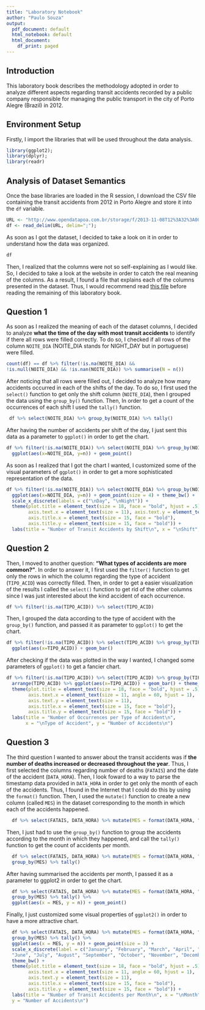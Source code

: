 ```yaml
---
title: "Laboratory Notebook"
author: "Paulo Souza"
output:
  pdf_document: default
  html_notebook: default
  html_document:
    df_print: paged
---
```

## Introduction

This laboratory book describes the methodology adopted in order to analyze different aspects regarding transit accidents recorded by a public company responsible for managing the public transport in the city of Porto Alegre (Brazil) in 2012.

## Environment Setup

Firstly, I import the libraries that will be used throughout the data analysis.

```r
library(ggplot2);
library(dplyr);
library(readr)
```

## Analysis of Dataset Semantics

Once the base libraries are loaded in the R session, I download the CSV file containing the transit accidents from 2012 in Porto Alegre and store it into the `df` variable.

```r
URL <- "http://www.opendatapoa.com.br/storage/f/2013-11-08T12%3A32%3A00.175Z/acidentes-2012.csv";
df <- read_delim(URL, delim=";");
```

As soon as I got the dataset, I decided to take a look on it in order to understand how the data was organized.

```r
df
```

Then, I realized that the columns were not so self-explaining as I would like. So, I decided to take a look at the website in order to catch the real meaning of the columns. As a result, I found a file that explains each of the columns presented in the dataset. Thus, I would recommend read [this file](http://www.datapoa.com.br/dataset/acidentes-de-transito/resource/4ea70f3b-091b-46d0-a205-5ab64414a1ce) before reading the remaining of this laboratory book.

## Question 1

As soon as I realized the meaning of each of the dataset columns, I decided to analyze **what the time of the day with most transit accidents** to identify if there all rows were filled correctly. To do so, I checked if all rows of the column `NOITE_DIA` (NOITE_DIA stands for NIGHT_DAY but in portuguese) were filled.

```r
count(df) == df %>% filter(!is.na(NOITE_DIA) &&
!is.null(NOITE_DIA) && !is.nan(NOITE_DIA)) %>% summarise(N = n())
```

After noticing that all rows were filled out, I decided to analyze how many accidents occurred in each of the shifts of the day. To do so, I first used the `select()` function to get only the shift column (`NOITE_DIA`), then I grouped the data using the `group_by()` function. Then, In order to get a count of the occurrences of each shift I used the `tally()` function.

```r
 df %>% select(NOITE_DIA) %>% group_by(NOITE_DIA) %>% tally()
```

After having the number of accidents per shift of the day, I just sent this data as a parameter to `ggplot()` in order to get the chart.

```r
df %>% filter(!is.na(NOITE_DIA)) %>% select(NOITE_DIA) %>% group_by(NOITE_DIA) %>% tally() %>%
  ggplot(aes(x=NOITE_DIA, y=n)) + geom_point()
```

As soon as I realized that I got the chart I wanted, I customized some of the visual parameters of `ggplot()` in order to get a more sophisticated representation of the data.

```r
df %>% filter(!is.na(NOITE_DIA)) %>% select(NOITE_DIA) %>% group_by(NOITE_DIA) %>% tally() %>%
  ggplot(aes(x=NOITE_DIA, y=n)) + geom_point(size = 4) + theme_bw() +
  scale_x_discrete(labels = c("\nDay", "\nNight")) +
  theme(plot.title = element_text(size = 18, face = "bold", hjust = .5),
        axis.text.x = element_text(size = 11), axis.text.y = element_text(size = 11),
        axis.title.x = element_text(size = 15, face = "bold"),
        axis.title.y = element_text(size = 15, face = "bold")) +
  labs(title = "Number of Transit Accidents by Shift\n", x = "\nShift", y = "Number of Accidents\n")
```

## Question 2

Then, I moved to another question: **"What types of accidents are more common?"**. In order to answer it, I first used the `filter()` function to get only the rows in which the column regarding the type of accident (`TIPO_ACID`) was correctly filled. Then, in order to get a easier visualization of the results I called the `select()` function to get rid of the other columns since I was just interested about the kind accident of each occurrence.

```r
df %>% filter(!is.na(TIPO_ACID)) %>% select(TIPO_ACID)

```

Then, I grouped the data according to the type of accident with the `group_by()` function, and passed it as parameter to `ggplot()` to get the chart.

```r
df %>% filter(!is.na(TIPO_ACID)) %>% select(TIPO_ACID) %>% group_by(TIPO_ACID) %>%
  ggplot(aes(x=TIPO_ACID)) + geom_bar()
```

After checking if the data was plotted in the way I wanted, I changed some parameters of `ggplot()` to get a fancier chart.


```r
df %>% filter(!is.na(TIPO_ACID)) %>% select(TIPO_ACID) %>% group_by(TIPO_ACID) %>%
  arrange(TIPO_ACID) %>% ggplot(aes(x=TIPO_ACID)) + geom_bar() + theme_bw() +
  theme(plot.title = element_text(size = 18, face = "bold", hjust = .5),
        axis.text.x = element_text(size = 11, angle = 60, hjust = 1),
        axis.text.y = element_text(size = 11),
        axis.title.x = element_text(size = 15, face = "bold"),
        axis.title.y = element_text(size = 15, face = "bold")) +
  labs(title = "Number of Occurrences per Type of Accident\n",
       x = "\nType of Accident", y = "Number of Accidents\n")

```

## Question 3

The third question I wanted to answer about the transit accidents was if **the number of deaths increased or decreased throughout the year**. Thus, I first selected the columns regarding number of deaths (`FATAIS`) and the date of the accident (`DATA_HORA`). Then, I look foward to a way to parse the timestamp data provided in `DATA_HORA` in order to get only the month of each of the accidents. Thus, I found in the Internet that I could do this by using the `format()` function. Then, I used the `mutate()` function to create a new column (called `MES`) in the dataset corresponding to the month in which each of the accidents happened.

```r
  df %>% select(FATAIS, DATA_HORA) %>% mutate(MES = format(DATA_HORA, "%m"))
```

Then, I just had to use the `group_by()` function to group the accidents according to the month in which they happened, and call the `tally()` function to get the count of accidents per month.

```r
  df %>% select(FATAIS, DATA_HORA) %>% mutate(MES = format(DATA_HORA, "%m")) %>%
  group_by(MES) %>% tally()
```

After having summarised the accidents per month, I passed it as a parameter to ggplot2 in order to get the chart.

```r
  df %>% select(FATAIS, DATA_HORA) %>% mutate(MES = format(DATA_HORA, "%m")) %>%
  group_by(MES) %>% tally() %>%
  ggplot(aes(x = MES, y = n)) + geom_point()
```

Finally, I just customized some visual properties of `ggplot2()` in order to have a more attractive chart.

```r
  df %>% select(FATAIS, DATA_HORA) %>% mutate(MES = format(DATA_HORA, "%m")) %>%
  group_by(MES) %>% tally() %>%
  ggplot(aes(x = MES, y = n)) + geom_point(size = 3) +
  scale_x_discrete(label = c("January", "February", "March", "April", "May",
  "June", "July", "August", "September", "October", "November", "December")) +
  theme_bw() +
  theme(plot.title = element_text(size = 18, face = "bold", hjust = .5),
        axis.text.x = element_text(size = 11, angle = 60, hjust = 1),
        axis.text.y = element_text(size = 11),
        axis.title.x = element_text(size = 15, face = "bold"),
        axis.title.y = element_text(size = 15, face = "bold")) +
  labs(title = "Number of Transit Accidents per Month\n", x = "\nMonth",
  y = "Number of Accidents\n")
```